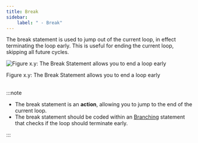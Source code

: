 ```yaml
---
title: Break
sidebar:
    label: " - Break"
---
```


The break statement is used to jump out of the current loop, in effect terminating the loop early. This is useful for ending the current loop, skipping all future cycles.

<a id="FigureBreak"></a>

![Figure x.y: The Break Statement allows you to end a loop early](./images/statement-break.png "The Break Statement allows you to end a loop early")
<div class="caption"><span class="caption-figure-nbr">Figure x.y: </span>The Break Statement allows you to end a loop early</div><br/>

:::note

- The break statement is an **action**, allowing you to jump to the end of the current loop. 
- The break statement should be coded within an [Branching](../02-branching) statement that checks if the loop should terminate early.

:::
